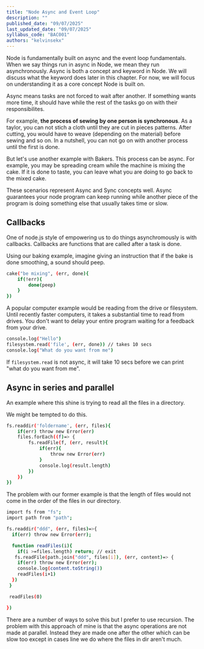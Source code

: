 ```yaml
---
title: "Node Async and Event Loop"
description: ""
published_date: "09/07/2025"
last_updated_date: "09/07/2025"
syllabus_code: "BAC001"
authors: "kelvinsekx"
---
```


Node is fundamentally built on async and the event loop fundamentals. When we say things run in async in Node, we mean they run asynchronously.
Async is both a concept and keyword in Node. We will discuss what the keyword does later in this chapter. For now, we will focus on understanding it as a core concept Node is built on.

Async means tasks are not forced to wait after another. If something wants more time, it should have while the rest of the tasks go on with their responsibilites.

For example, **the process of sewing by one person is synchronous**. As a taylor, you can not stich a cloth until they are cut in pieces patterns. After cutting, you would have to weave (depending on the material) before sewing and so on. In a nutshell, you can not go on with another process until the first is done.

But let's use another example with Bakers. This process can be async. For example, you may be spreading cream while the machine is mixing the cake. If it is done to taste, you can leave what you are doing to go back to the mixed cake.

These scenarios represent Async and Sync concepts well. Async guarantees your node program can keep running while another piece of the program is doing something else that usually takes time or slow.

## Callbacks

One of node.js style of empowering us to do things asynchromously is with callbacks. Callbacks are functions that are called after a task is done.

Using our baking example, imagine giving an instruction that if the bake is done smoothing, a sound should peep.

```bash
cake("be mixing", (err, done){
    if(!err){
        done(peep)
    }
})
```

A popular computer example would be reading from the drive or filesystem. Until recently faster computers, it takes a substantial time to read from drives. You don't want to delay your entire program waiting for a feedback from your drive.

```bash
console.log("Hello")
filesystem.read('file', (err, done)) // takes 10 secs
console.log("What do you want from me")
```

If `filesystem.read` is not async, it will take 10 secs before we can print "what do you want from me".

## Async in series and parallel

An example where this shine is trying to read all the files in a directory.

We might be tempted to do this.

```bash
fs.readdir('foldername', (err, files){
    if(err) throw new Error(err)
    files.forEach((f)=> {
        fs.readFile(f, (err, result){
            if(err){
                throw new Error(err)
            }
            console.log(result.length)
        })
    })
})
```

The problem with our former example is that the length of files would not come in the order of the files in our directory.

```bash
import fs from "fs";
import path from "path";

fs.readdir("ddd", (err, files)=>{
  if(err) throw new Error(err);

  function readFiles(i){
    if(i >=files.length) return; // exit
   fs.readFile(path.join("ddd", files[i]), (err, content)=> {
    if(err) throw new Error(err);
    console.log(content.toString())
    readFiles(i+1)
  })
 }

 readFiles(0)

})
```

There are a number of ways to solve this but I prefer to use recursion. The problem with this approach of mine is that the async operations are not made at parallel. Instead they are made one after the other which can be slow too except in cases line we do where the files in dir aren't much.
